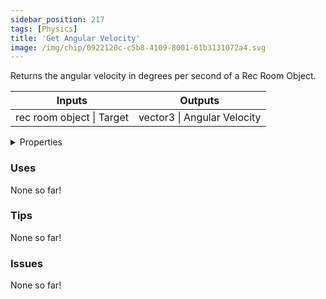 ```yaml
---
sidebar_position: 217
tags: [Physics]
title: 'Get Angular Velocity'
image: /img/chip/0922120c-c5b8-4109-8001-61b3131072a4.svg
---
```


Returns the angular velocity in degrees per second of a Rec Room Object.



<IChip uuid="0922120c-c5b8-4109-8001-61b3131072a4"/>

<table><thead><tr><th>Inputs</th><th>Outputs</th></tr></thead><tbody><tr><td>rec room object | Target</td><td>vector3 | Angular Velocity</td></tr></tbody></table>

<details>
  <summary>Properties</summary>
  <div>
    <div>
    <table>
      <tbody>
        <tr>
          <td>Is beta required?</td>
          <td>No</td>
        </tr>
        <tr>
          <td>Is chip a trolling risk?</td>
          <td>No</td>
        </tr>
        <tr>
          <td>Is chip a role assignment risk?</td>
          <td>No</td>
        </tr>
        <tr>
          <td>Chip UUID</td>
          <td>0922120c-c5b8-4109-8001-61b3131072a4</td>
        </tr>
        <tr>
          <td>Room availability</td>
          <td>Available everywhere</td>
        </tr>
      </tbody>
    </table>
    </div>
  </div>
</details>

### Uses

None so far!

### Tips

None so far!

### Issues

None so far!